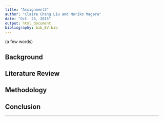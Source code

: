 ```yaml
---
title: "Assignment2"
author: "Claire Chang Liu and Noriko Magara"
date: "Oct. 23, 2015"
output: html_document
bibliography: bib_EV.bib
---
```


(a few words)

## Background

## Literature Review

## Methodology

## Conclusion


----------
